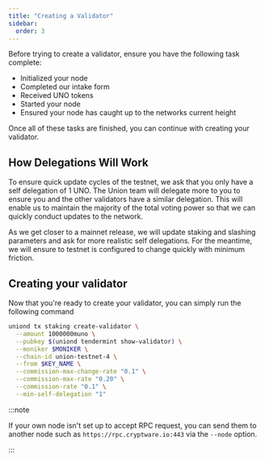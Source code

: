 ```yaml
---
title: "Creating a Validator"
sidebar:
  order: 3
---
```


Before trying to create a validator, ensure you have the following task complete:

- Initialized your node
- Completed our intake form
- Received UNO tokens
- Started your node
- Ensured your node has caught up to the networks current height

Once all of these tasks are finished, you can continue with creating your validator.

## How Delegations Will Work

To ensure quick update cycles of the testnet, we ask that you only have a self delegation of 1 UNO. The Union team will delegate more to you to ensure you and the other validators have a similar delegation. This will enable us to maintain the majority of the total voting power so that we can quickly conduct updates to the network.

As we get closer to a mainnet release, we will update staking and slashing parameters and ask for more realistic self delegations. For the meantime, we will ensure to testnet is configured to change quickly with minimum friction.

## Creating your validator

Now that you're ready to create your validator, you can simply run the following command

```sh
uniond tx staking create-validator \
  --amount 1000000muno \
  --pubkey $(uniond tendermint show-validator) \
  --moniker $MONIKER \
  --chain-id union-testnet-4 \
  --from $KEY_NAME \
  --commission-max-change-rate "0.1" \
  --commission-max-rate "0.20" \
  --commission-rate "0.1" \
  --min-self-delegation "1"
```

:::note

If your own node isn't set up to accept RPC request, you can send them to another node such as `https://rpc.cryptware.io:443` via the `--node` option.

:::
